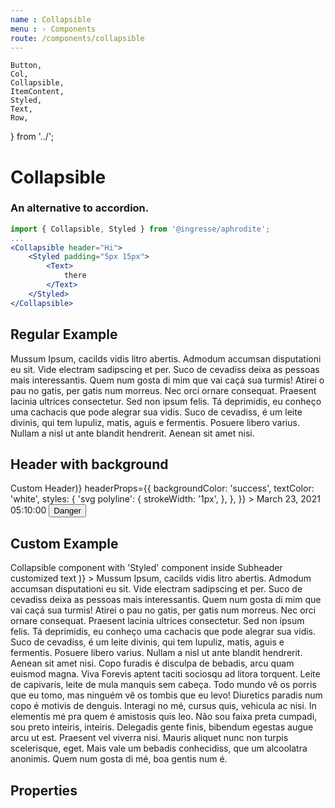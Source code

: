 ```yaml
---
name : Collapsible
menu : › Components
route: /components/collapsible
---
```


    Button,
    Col,
    Collapsible,
    ItemContent,
    Styled,
    Text,
    Row,
} from '../';


# Collapsible
### An alternative to accordion.

```jsx
import { Collapsible, Styled } from '@ingresse/aphrodite';
...
<Collapsible header="Hi">
    <Styled padding="5px 15px">
        <Text>
            there
        </Text>
    </Styled>
</Collapsible>
```


## Regular Example

<Playground>
    <Collapsible
        header="Collapsible component with 'Styled' component inside"
    >
        <Styled
            padding="5px 15px"
            backgroundColor="background"
        >
            <Text>
                Mussum Ipsum, cacilds vidis litro abertis. Admodum accumsan disputationi eu sit. Vide electram sadipscing et per. Suco de cevadiss deixa as pessoas mais interessantis. Quem num gosta di mim que vai caçá sua turmis! Atirei o pau no gatis, per gatis num morreus.
            </Text>
            <Text>
                Nec orci ornare consequat. Praesent lacinia ultrices consectetur. Sed non ipsum felis. Tá deprimidis, eu conheço uma cachacis que pode alegrar sua vidis. Suco de cevadiss, é um leite divinis, qui tem lupuliz, matis, aguis e fermentis. Posuere libero varius. Nullam a nisl ut ante blandit hendrerit. Aenean sit amet nisi.
            </Text>
        </Styled>
    </Collapsible>
</Playground>


## Header with background

<Playground>
    <Collapsible
        header={(<strong>Custom Header</strong>)}
        headerProps={{
            backgroundColor: 'success',
            textColor: 'white',
            styles: {
                'svg polyline': {
                    strokeWidth: '1px',
                },
            },
        }}
    >
        <Styled padding="5px 15px">
            <Row>
                <Col xs={4}>
                    <ItemContent label="Date">
                        March 23, 2021
                    </ItemContent>
                </Col>
                <Col xs={4}>
                    <ItemContent label="Time">
                        05:10:00
                    </ItemContent>
                </Col>
                <Col xs={4} styles={{ textAlign: 'right' }}>
                    <Button
                        color="error"
                        radius={10}
                        small
                    >
                        Danger
                    </Button>
                </Col>
            </Row>
        </Styled>
    </Collapsible>
</Playground>


## Custom Example

<Playground>
    <Collapsible
        opened
        delay={0.75}
        header={(
            <Styled as="strong">
                Collapsible component with 'Styled' component inside
                <Styled
                    textBold={false}
                    textColor="helper"
                >
                   Subheader customized text
                </Styled>
            </Styled>
        )}
    >
        <Styled
            backgroundColor="smoke"
            padding="5px 15px"
        >
            <Text>
                Mussum Ipsum, cacilds vidis litro abertis. Admodum accumsan disputationi eu sit. Vide electram sadipscing et per. Suco de cevadiss deixa as pessoas mais interessantis. Quem num gosta di mim que vai caçá sua turmis! Atirei o pau no gatis, per gatis num morreus.
            </Text>
            <Text>
                Nec orci ornare consequat. Praesent lacinia ultrices consectetur. Sed non ipsum felis. Tá deprimidis, eu conheço uma cachacis que pode alegrar sua vidis. Suco de cevadiss, é um leite divinis, qui tem lupuliz, matis, aguis e fermentis. Posuere libero varius. Nullam a nisl ut ante blandit hendrerit. Aenean sit amet nisi.
            </Text>
            <Text>
                Copo furadis é disculpa de bebadis, arcu quam euismod magna. Viva Forevis aptent taciti sociosqu ad litora torquent. Leite de capivaris, leite de mula manquis sem cabeça. Todo mundo vê os porris que eu tomo, mas ninguém vê os tombis que eu levo!
            </Text>
            <Text>
                Diuretics paradis num copo é motivis de denguis. Interagi no mé, cursus quis, vehicula ac nisi. In elementis mé pra quem é amistosis quis leo. Não sou faixa preta cumpadi, sou preto inteiris, inteiris.
            </Text>
            <Text>
                Delegadis gente finis, bibendum egestas augue arcu ut est. Praesent vel viverra nisi. Mauris aliquet nunc non turpis scelerisque, eget. Mais vale um bebadis conhecidiss, que um alcoolatra anonimis. Quem num gosta di mé, boa gentis num é.
            </Text>
        </Styled>
    </Collapsible>
</Playground>


## Properties

<Props of={Collapsible} />
<Props of={Styled} />
